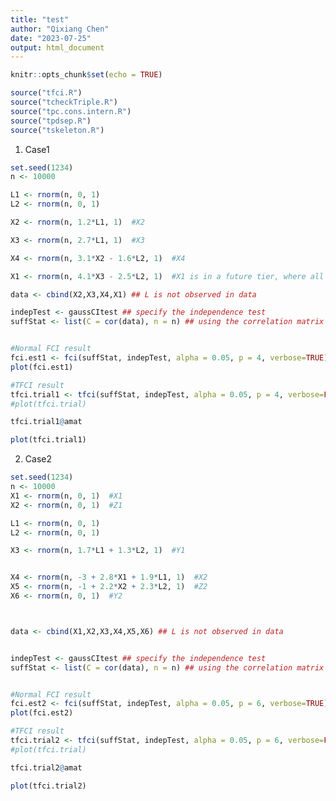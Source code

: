 ```yaml
---
title: "test"
author: "Qixiang Chen"
date: "2023-07-25"
output: html_document
---
```


```r
knitr::opts_chunk$set(echo = TRUE)
```


```r
source("tfci.R")
source("tcheckTriple.R")
source("tpc.cons.intern.R")
source("tpdsep.R")
source("tskeleton.R")
```

1. Case1
```r
set.seed(1234)
n <- 10000

L1 <- rnorm(n, 0, 1)
L2 <- rnorm(n, 0, 1)

X2 <- rnorm(n, 1.2*L1, 1)  #X2

X3 <- rnorm(n, 2.7*L1, 1)  #X3

X4 <- rnorm(n, 3.1*X2 - 1.6*L2, 1)  #X4

X1 <- rnorm(n, 4.1*X3 - 2.5*L2, 1)  #X1 is in a future tier, where all else vertices are in the same previous tier to X1.

data <- cbind(X2,X3,X4,X1) ## L is not observed in data

indepTest <- gaussCItest ## specify the independence test
suffStat <- list(C = cor(data), n = n) ## using the correlation matrix


#Normal FCI result
fci.est1 <- fci(suffStat, indepTest, alpha = 0.05, p = 4, verbose=TRUE) ## estimate a PAG
plot(fci.est1)
```



```r
#TFCI result
tfci.trial1 <- tfci(suffStat, indepTest, alpha = 0.05, p = 4, verbose=FALSE, tiers = c(1, 1, 1, 2)) ## estimate a PAG
#plot(tfci.trial)

tfci.trial1@amat
```


```r
plot(tfci.trial1)
```




2. Case2
```r
set.seed(1234)
n <- 10000
X1 <- rnorm(n, 0, 1)  #X1
X2 <- rnorm(n, 0, 1)  #Z1

L1 <- rnorm(n, 0, 1)
L2 <- rnorm(n, 0, 1)

X3 <- rnorm(n, 1.7*L1 + 1.3*L2, 1)  #Y1


X4 <- rnorm(n, -3 + 2.8*X1 + 1.9*L1, 1)  #X2
X5 <- rnorm(n, -1 + 2.2*X2 + 2.3*L2, 1)  #Z2
X6 <- rnorm(n, 0, 1)  #Y2



data <- cbind(X1,X2,X3,X4,X5,X6) ## L is not observed in data


indepTest <- gaussCItest ## specify the independence test
suffStat <- list(C = cor(data), n = n) ## using the correlation matrix


#Normal FCI result
fci.est2 <- fci(suffStat, indepTest, alpha = 0.05, p = 6, verbose=TRUE) ## estimate a PAG
plot(fci.est2)
```



```r
#TFCI result
tfci.trial2 <- tfci(suffStat, indepTest, alpha = 0.05, p = 6, verbose=FALSE, tiers = c(1, 1, 1, 2, 2, 2)) ## estimate a PAG
#plot(tfci.trial)

tfci.trial2@amat
```



```r
plot(tfci.trial2)
```